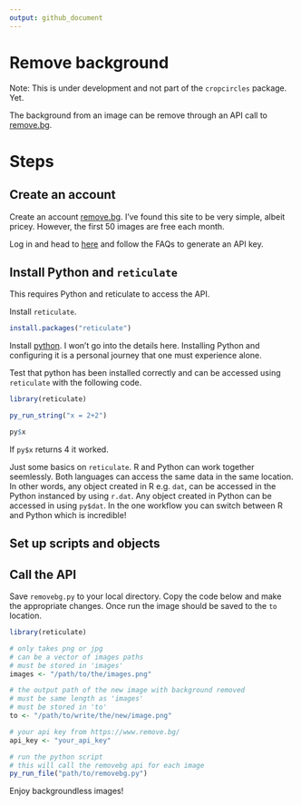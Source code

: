 ```yaml
---
output: github_document
---
```


# Remove background

Note: This is under development and not part of the `cropcircles` package. Yet.

The background from an image can be remove through an API call to [remove.bg](https://www.remove.bg/).

# Steps

## Create an account

Create an account [remove.bg](https://www.remove.bg/). I've found this site to be very simple, albeit pricey. However, the first 50 images are free each month.

Log in and head to [here](https://www.remove.bg/tools-api/api-commandline) and follow the FAQs to generate an API key.

## Install Python and `reticulate`

This requires Python and reticulate to access the API. 

Install `reticulate`.

```r
install.packages("reticulate")
```

Install [python](https://www.python.org/downloads/). I won't go into the details here. Installing Python and configuring it is a personal journey that one must experience alone.

Test that python has been installed correctly and can be accessed using `reticulate` with the following code.

```r
library(reticulate)

py_run_string("x = 2+2")

py$x
```

If `py$x` returns 4 it worked. 

Just some basics on `reticulate`. R and Python can work together seemlessly. Both languages can access the same data in the same location. In other words, any object created in R e.g. `dat`, can be accessed in the Python instanced by using `r.dat`. Any object created in Python can be accessed in using `py$dat`. In the one workflow you can switch between R and Python which is incredible!

## Set up scripts and objects



## Call the API

Save `removebg.py` to your local directory. Copy the code below and make the appropriate changes. Once run the image should be saved to the `to` location.

```r
library(reticulate)

# only takes png or jpg
# can be a vector of images paths
# must be stored in 'images'
images <- "/path/to/the/images.png"

# the output path of the new image with background removed
# must be same length as 'images'
# must be stored in 'to'
to <- "/path/to/write/the/new/image.png"

# your api key from https://www.remove.bg/
api_key <- "your_api_key"

# run the python script
# this will call the removebg api for each image
py_run_file("path/to/removebg.py")
```

Enjoy backgroundless images!
